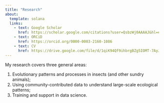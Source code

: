 ```yaml
---
title: "Research"
about:
  template: solana
  links: 
    - text: Google Scholar
      href: https://scholar.google.com/citations?user=QsbzWj0AAAAJ&hl=en
    - text: ORCiD
      href: https://orcid.org/0000-0003-2160-1086
    - text: CV
      href: https://drive.google.com/file/d/1qiK94Qf9ihbrgBZg5IOMT-7AyJPMG4ZJ/view?usp=sharing
---
```


My research covers three general areas:

1.  Evolutionary patterns and processes in insects (and other sundry animals);
2.  Using community-contributed data to understand large-scale ecological patterns;
3.  Training and support in data science.